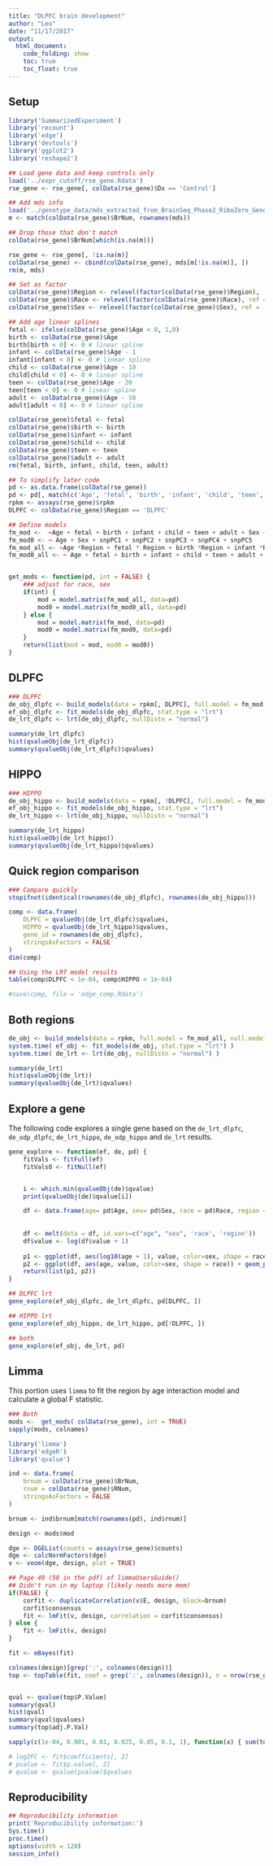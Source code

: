 ```yaml
---
title: "DLPFC brain development"
author: "Leo"
date: "11/17/2017"
output:
  html_document:
    code_folding: show
    toc: true
    toc_float: true
---
```



## Setup

```r
library('SummarizedExperiment')
library('recount')
library('edge')
library('devtools')
library('ggplot2')
library('reshape2')

## Load gene data and keep controls only
load('../expr_cutoff/rse_gene.Rdata')
rse_gene <- rse_gene[, colData(rse_gene)$Dx == 'Control']

## Add mds info
load('../genotype_data/mds_extracted_from_BrainSeq_Phase2_RiboZero_Genotypes_n546.Rdata')
m <- match(colData(rse_gene)$BrNum, rownames(mds))

## Drop those that don't match
colData(rse_gene)$BrNum[which(is.na(m))]

rse_gene <- rse_gene[, !is.na(m)]
colData(rse_gene) <- cbind(colData(rse_gene), mds[m[!is.na(m)], ])
rm(m, mds)

## Set as factor
colData(rse_gene)$Region <- relevel(factor(colData(rse_gene)$Region), 'DLPFC')
colData(rse_gene)$Race <- relevel(factor(colData(rse_gene)$Race), ref = 'CAUC')
colData(rse_gene)$Sex <- relevel(factor(colData(rse_gene)$Sex), ref = 'F')

## Add age linear splines
fetal <- ifelse(colData(rse_gene)$Age < 0, 1,0)
birth <- colData(rse_gene)$Age
birth[birth < 0] <- 0 # linear spline
infant <- colData(rse_gene)$Age - 1
infant[infant < 0] <- 0 # linear spline
child <- colData(rse_gene)$Age - 10
child[child < 0] <- 0 # linear spline
teen <- colData(rse_gene)$Age - 20
teen[teen < 0] <- 0 # linear spline
adult <- colData(rse_gene)$Age - 50
adult[adult < 0] <- 0 # linear spline

colData(rse_gene)$fetal <- fetal
colData(rse_gene)$birth <- birth
colData(rse_gene)$infant <- infant
colData(rse_gene)$child <- child
colData(rse_gene)$teen <- teen
colData(rse_gene)$adult <- adult
rm(fetal, birth, infant, child, teen, adult)

## To simplify later code
pd <- as.data.frame(colData(rse_gene))
pd <- pd[, match(c('Age', 'fetal', 'birth', 'infant', 'child', 'teen', 'adult', 'Sex', 'snpPC1', 'snpPC2', 'snpPC3', 'snpPC4', 'snpPC5', 'Region', 'Race'), colnames(pd))]
rpkm <- assays(rse_gene)$rpkm
DLPFC <- colData(rse_gene)$Region == 'DLPFC'

## Define models
fm_mod <-  ~Age + fetal + birth + infant + child + teen + adult + Sex + snpPC1 + snpPC2 + snpPC3 + snpPC4 + snpPC5
fm_mod0 <- ~ Age + Sex + snpPC1 + snpPC2 + snpPC3 + snpPC4 + snpPC5
fm_mod_all <- ~Age *Region + fetal * Region + birth *Region + infant *Region + child * Region + teen * Region + adult * Region + Sex + Region + snpPC1 + snpPC2 + snpPC3 + snpPC4 + snpPC5
fm_mod0_all <- ~ Age + fetal + birth + infant + child + teen + adult + Sex + Region + snpPC1 + snpPC2 + snpPC3 + snpPC4 + snpPC5


get_mods <- function(pd, int = FALSE) {    
    ### adjust for race, sex
    if(int) {
        mod = model.matrix(fm_mod_all, data=pd)
        mod0 = model.matrix(fm_mod0_all, data=pd)
    } else {
        mod = model.matrix(fm_mod, data=pd)
        mod0 = model.matrix(fm_mod0, data=pd)
    }
    return(list(mod = mod, mod0 = mod0))
}
```

## DLPFC


```r
### DLPFC
de_obj_dlpfc <- build_models(data = rpkm[, DLPFC], full.model = fm_mod, null.model = fm_mod0, cov = pd[DLPFC, ])
ef_obj_dlpfc <- fit_models(de_obj_dlpfc, stat.type = "lrt")
de_lrt_dlpfc <- lrt(de_obj_dlpfc, nullDistn = "normal")

summary(de_lrt_dlpfc)
hist(qvalueObj(de_lrt_dlpfc))
summary(qvalueObj(de_lrt_dlpfc)$qvalues)
```


## HIPPO

```r
### HIPPO
de_obj_hippo <- build_models(data = rpkm[, !DLPFC], full.model = fm_mod, null.model = fm_mod0, cov = pd[!DLPFC, ])
ef_obj_hippo <- fit_models(de_obj_hippo, stat.type = "lrt")
de_lrt_hippo <- lrt(de_obj_hippo, nullDistn = "normal")

summary(de_lrt_hippo)
hist(qvalueObj(de_lrt_hippo))
summary(qvalueObj(de_lrt_hippo)$qvalues)
```


## Quick region comparison

```r
### Compare quickly
stopifnot(identical(rownames(de_obj_dlpfc), rownames(de_obj_hippo)))

comp <- data.frame(
    DLPFC = qvalueObj(de_lrt_dlpfc)$qvalues,
    HIPPO = qvalueObj(de_lrt_hippo)$qvalues,
    gene_id = rownames(de_obj_dlpfc),
    stringsAsFactors = FALSE
)
dim(comp)

## Using the LRT model results
table(comp$DLPFC < 1e-04, comp$HIPPO < 1e-04)

#save(comp, file = 'edge_comp.Rdata')
```


## Both regions

```r
de_obj <- build_models(data = rpkm, full.model = fm_mod_all, null.model = fm_mod0_all, cov = pd)
system.time( ef_obj <- fit_models(de_obj, stat.type = "lrt") )
system.time( de_lrt <- lrt(de_obj, nullDistn = "normal") )

summary(de_lrt)
hist(qvalueObj(de_lrt))
summary(qvalueObj(de_lrt)$qvalues)
```


## Explore a gene

The following code explores a single gene based on the `de_lrt_dlpfc`, `de_odp_dlpfc`, `de_lrt_hippo`, `de_odp_hippo` and `de_lrt` results.

```r

gene_explore <- function(ef, de, pd) {
    fitVals <- fitFull(ef)
    fitVals0 <- fitNull(ef)


    i <- which.min(qvalueObj(de)$qvalue)
    print(qvalueObj(de)$qvalue[i])

    df <- data.frame(age= pd$Age, sex= pd$Sex, race = pd$Race, region = pd$Region, null.model = fitVals0[i, ], full.model = fitVals[i, ], raw = exprs(de)[i, ])
    
    
    df <- melt(data = df, id.vars=c("age", "sex", 'race', 'region'))
    df$value <- log(df$value + 1)
    
    p1 <- ggplot(df, aes(log10(age + 1), value, color=sex, shape = race)) + geom_point() + facet_wrap(region~variable) + ylab('log(RPKM + 1)') + xlab('log10(age + 1)') + geom_vline(xintercept = log10(c(0, 1, 10, 20, 50) + 1))
    p2 <- ggplot(df, aes(age, value, color=sex, shape = race)) + geom_point() + facet_wrap(region~variable) + ylab('log(RPKM + 1)') + geom_vline(xintercept = c(0, 1, 10, 20, 50))
    return(list(p1, p2))
}

## DLPFC lrt
gene_explore(ef_obj_dlpfc, de_lrt_dlpfc, pd[DLPFC, ])

## HIPPO lrt
gene_explore(ef_obj_hippo, de_lrt_hippo, pd[!DLPFC, ])
```

```r
## both
gene_explore(ef_obj, de_lrt, pd)
```

## Limma

This portion uses `limma` to fit the region by age interaction model and calculate a global F statistic.

```r
### Both
mods <-  get_mods( colData(rse_gene), int = TRUE)
sapply(mods, colnames)

library('limma')
library('edgeR')
library('qvalue')

ind <- data.frame(
    brnum = colData(rse_gene)$BrNum,
    rnum = colData(rse_gene)$RNum,
    stringsAsFactors = FALSE
)

brnum <- ind$brnum[match(rownames(pd), ind$rnum)]

design <- mods$mod

dge <- DGEList(counts = assays(rse_gene)$counts)
dge <- calcNormFactors(dge)
v <- voom(dge, design, plot = TRUE)

## Page 49 (50 in the pdf) of limmaUsersGuide()
## Didn't run in my laptop (likely needs more mem)
if(FALSE) {
    corfit <- duplicateCorrelation(v$E, design, block=brnum)
    corfit$consensus
    fit <- lmFit(v, design, correlation = corfit$consensus)
} else {
    fit <- lmFit(v, design)
}

fit <- eBayes(fit)

colnames(design)[grep(':', colnames(design))]
top <- topTable(fit, coef = grep(':', colnames(design)), n = nrow(rse_gene))


qval <- qvalue(top$P.Value)
summary(qval)
hist(qval)
summary(qval$qvalues)
summary(top$adj.P.Val)

sapply(c(1e-04, 0.001, 0.01, 0.025, 0.05, 0.1, 1), function(x) { sum(top$adj.P.Val < x)})

# log2FC <- fit$coefficients[, 2]
# pvalue <- fit$p.value[, 2]
# qvalue <- qvalue(pvalue)$qvalues
```

## Reproducibility

```r
## Reproducibility information
print('Reproducibility information:')
Sys.time()
proc.time()
options(width = 120)
session_info()
```

